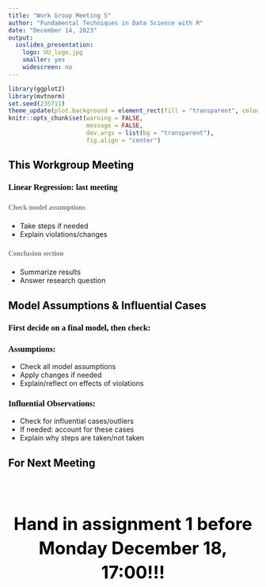 ```yaml
---
title: "Work Group Meeting 5"
author: "Fundamental Techniques in Data Science with R"
date: "December 14, 2023"
output:
  ioslides_presentation:
    logo: UU_logo.jpg
    smaller: yes
    widescreen: no
---
```


<style>
h2{
  color: black;
}

h3{
  color: black;
  font-family: "Rockwell";
  text-align: left;
}

h4{
  color: grey;
  font-family: "Rockwell";
  text-align: left;
  line-height: 1.5;
}

.forceBreak { -webkit-column-break-after: always; break-after: column; }

#centertext{
color: black;
text-align: center;
font-size: 35px;
line-height: 1.4;
}

</style>

```r
library(ggplot2)
library(mvtnorm)
set.seed(235711)
theme_update(plot.background = element_rect(fill = "transparent", colour = NA))
knitr::opts_chunk$set(warning = FALSE, 
                      message = FALSE, 
                      dev.args = list(bg = "transparent"), 
                      fig.align = "center")
```


## This Workgroup Meeting

<h3> Linear Regression: last meeting </h3>

<h4> Check model assumptions </h4>

- Take steps if needed
- Explain violations/changes

<h4> Conclusion section </h4>

- Summarize results
- Answer research question

## Model Assumptions & Influential Cases

<h3> First decide on a final model, then check: </h3>

<h3> Assumptions: </h3>
- Check all model assumptions
- Apply changes if needed
- Explain/reflect on effects of violations

<h3> Influential Observations: </h3>
- Check for influential cases/outliers
- If needed: account for these cases
- Explain why steps are taken/not taken

## For Next Meeting

<br><br>
<p id = "centertext"><b> Hand in assignment 1 before Monday December 18, 17:00!!!</b></p>


